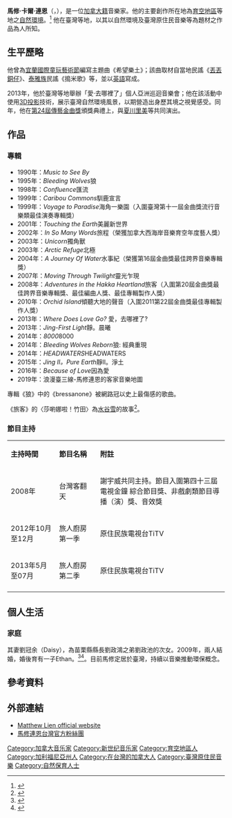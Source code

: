 {{藝人
|姓名 = 馬修·連恩
|類型 = 男歌手
|圖片 =
|圖片尺寸 =
|圖片簡介 =
|原名 =
|外文名 =
|外文 =
|英文名 =
|暱稱 =
|其他藝名 =
|國籍 = {{CAN}}
|出生日期 = {{birth date and age|1965|5|10}}
|出生地點 = {{USA}}[[加利福尼亞州|加利福尼亞州]][[圣迭戈_(加利福尼亚州)|圣迭戈]]
|逝世日期 =
|逝世地點 =
|職業 = [[創作歌手|創作歌手]]、環保音樂家、[[製作人|製作人]]
|語言 =[[英語|英語]]、[[現代標準漢語|現代標準漢語]]
|教育程度 =
|宗教信仰 =[[佛教如來宗|佛教如來宗]]
|配偶 = {{marriage|劉冠余|2009||}}
|兒女 = Ethan（子）
|父母 =
|音樂類型 = [[新世紀音樂|新世紀音樂]]
|演奏樂器 = 鋼琴
|出道地點 =
|出道作 =
|出道日期 =
|代表作 =
|活躍年代 = 1987年至今
|唱片公司 = [[美妙音樂|美妙音樂]]（代理發行）
|經紀公司 = 獨一無二娛樂文化<ref>www.nv.com.tw</ref>
|網站 =http://www.mashow.com.tw 
|相關團體 =
|獎項 =
}}
'''馬修·卡爾·連恩'''（{{lang-en|Matthew Carl Lien}}，{{bd|1965年|5月10日|||Lien}}），是一位[[加拿大人|加拿大籍]]音樂家。他的主要創作所在地為[[育空地區|育空地區]]等地之[[自然环境|自然環境]]。<ref>{{Cite web|title=Matthew Lien – About Matthew|url=https://matthewlien.com/about-matthew/|access-date=2021-12-07|work=matthewlien.com|language=en|archive-date=2022-01-31|archive-url=https://web.archive.org/web/20220131202835/https://matthewlien.com/about-matthew/|dead-url=no}}</ref> 他在臺灣等地，以其以自然環境及臺灣原住民音樂等為題材之作品為人所知。

== 生平歷略 ==
他曾為[[宜蘭國際童玩藝術節|宜蘭國際童玩藝術節]]編寫主題曲《希望樂土》；該曲取材自當地民謠《[[丟丟銅仔|丟丟銅仔]]》、[[泰雅族|泰雅族]]民謠《搗米歌》等，並以[[英语|英語]]寫成。

2013年，他於臺灣等地舉辦「愛·去哪裡了」個人亞洲巡迴音樂會；他在該活動中使用[[三维投影|3D投影]]技術，展示臺灣自然環境風景，以期營造出身歷其境之視覺感受。同年，他在[[第24屆傳藝金曲獎|第24屆傳藝金曲獎]]頒獎典禮上，與[[夏川里美|夏川里美]]等共同演出。
{{expand section}}

== 作品 ==
=== 專輯 ===
*1990年：''Music to See By''
*1995年：''Bleeding Wolves''狼
*1998年：''Confluence''匯流
*1999年：''Caribou Commons''馴鹿宣言
*1999年：''Voyage to Paradise''海角一樂園（入圍臺灣第十一屆金曲獎流行音樂類最佳演奏專輯獎）
*2001年：''Touching the Earth''美麗新世界
*2002年：''In So Many Words''旅程（榮獲加拿大西海岸音樂育空年度藝人獎）
*2003年：''Unicorn''獨角獸
*2003年：''Arctic Refuge''北極
*2004年：''A Journey Of Water''水事紀（榮獲第16屆金曲獎最佳跨界音樂專輯獎）
*2007年：''Moving Through Twilight''靈光乍現
*2008年：''Adventures in the Hakka Heartland''旅客（入圍第20屆金曲獎最佳跨界音樂專輯獎、最佳編曲人獎、最佳專輯製作人獎）
*2010年：''Orchid Island''傾聽大地的聲音（入圍2011第22屆金曲獎最佳專輯製作人獎）
*2013年：''Where Does Love Go?'' 愛，去哪裡了?
*2013年：''Jing-First Light''靜。晨曦
*2014年：''8000''8000
*2014年：''Bleeding Wolves Reborn''狼: 經典重現  
*2014年：''HEADWATERS''HEADWATERS
*2015年：''Jing II。Pure Earth''靜II。淨土  
*2016年：''Because of Love''因為愛
*2019年：浪漫臺三線-馬修連恩的客家音樂地圖
專輯《狼》中的《bressanone》被網路冠以史上最傷感的歌曲。

《旅客》的〈莎喲娜啦！竹田〉為[[水谷雪|水谷雪]]的故事<ref name="郭靜慧">{{Cite news|url=http://news.ltn.com.tw/news/life/paper/243520|title=日婦憶亡夫大愛留竹田|language=zh-tw|publisher=《自由時報》|author=郭靜慧|date=2008-09-17|accessdate=2016-07-31|archive-date=2019-06-29|archive-url=https://web.archive.org/web/20190629072053/https://news.ltn.com.tw/news/life/paper/243520|dead-url=no}}</ref>。

=== 節目主持 ===
{| class="wikitable" width=100% style="font-size:90%"
|style="width:8%"|'''主持時間'''||style="width:8%"|'''節目名稱'''||style="width:25%"|'''附註'''
|-
| 2008年
| 台灣客翻天
| 謝宇威共同主持。節目入圍第四十三屆電視金鐘 綜合節目獎、非戲劇類節目導播（演）獎、音效獎
|-
| 2012年10月至12月
| 旅人廚房 第一季
| 原住民族電視台TiTV
|-
| 2013年5月至07月
| 旅人廚房 第二季
| 原住民族電視台TiTV
|-
|}

== 個人生活 ==
=== 家庭 ===
其妻劉冠余（Daisy），為苗栗縣縣長劉政鴻之弟劉政池的次女。2009年，兩人結婚，婚後育有一子Ethan。<ref>{{Cite web |url=http://www.nownews.com/2009/03/23/340-2426618.htm |title=馬修連恩5月當爸爸　兒子取名叫「榴槤」？ |access-date=2010-08-10 |archive-date=2012-11-03 |archive-url=https://web.archive.org/web/20121103090105/http://www.nownews.com/2009/03/23/340-2426618.htm |dead-url=no }}</ref><ref>{{Cite web |url=http://mag.udn.com/mag/people/storypage.jsp?f_ART_ID=180400 |title=馬修連恩 娶劉政鴻姪女 |access-date=2009-06-27 |archive-date=2013-12-30 |archive-url=https://web.archive.org/web/20131230233349/http://mag.udn.com/mag/people/storypage.jsp?f_ART_ID=180400 |dead-url=no }}</ref>。目前馬修定居於臺灣，持續以音樂推動環保概念。

==參考資料==
<div class="references-small">
<references />
</div>

==外部連結==
*[http://www.matthewlien.com Matthew Lien official website] {{Wayback|url=http://www.matthewlien.com/ |date=20210303113318 }}
*[http://www.facebook.com/MashowFB 馬修連恩台灣官方粉絲團]

{{Authority control}}

{{DEFAULTSORT:Lien, Mattew}}
[[Category:加拿大音乐家|Category:加拿大音乐家]]
[[Category:新世纪音乐家|Category:新世纪音乐家]]
[[Category:育空地區人|Category:育空地區人]]
[[Category:加利福尼亞州人|Category:加利福尼亞州人]]
[[Category:在台灣的加拿大人|Category:在台灣的加拿大人]]
[[Category:臺灣原住民音樂|Category:臺灣原住民音樂]]
[[Category:自然保育人士|Category:自然保育人士]]